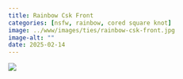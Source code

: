 ```yaml
---
title: Rainbow Csk Front
categories: [nsfw, rainbow, cored square knot]
image: ../www/images/ties/rainbow-csk-front.jpg
image-alt: ""
date: 2025-02-14
---
```



![](../www/images/ties/rainbow-csk-front.jpg)

